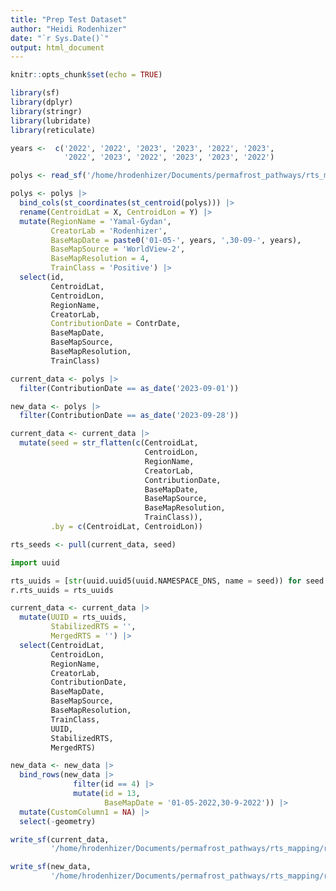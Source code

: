 ```yaml
---
title: "Prep Test Dataset"
author: "Heidi Rodenhizer"
date: "`r Sys.Date()`"
output: html_document
---
```


```r
knitr::opts_chunk$set(echo = TRUE)
```

```r
library(sf)
library(dplyr)
library(stringr)
library(lubridate)
library(reticulate)
```

```r
years <-  c('2022', '2022', '2023', '2023', '2022', '2023',
            '2022', '2023', '2022', '2023', '2023', '2022')
```

```r
polys <- read_sf('/home/hrodenhizer/Documents/permafrost_pathways/rts_mapping/rts_dataset/input_data/rts_dataset_test_polygons.shp')

polys <- polys |>
  bind_cols(st_coordinates(st_centroid(polys))) |>
  rename(CentroidLat = X, CentroidLon = Y) |>
  mutate(RegionName = 'Yamal-Gydan',
         CreatorLab = 'Rodenhizer',
         BaseMapDate = paste0('01-05-', years, ',30-09-', years),
         BaseMapSource = 'WorldView-2',
         BaseMapResolution = 4,
         TrainClass = 'Positive') |>
  select(id, 
         CentroidLat, 
         CentroidLon, 
         RegionName, 
         CreatorLab,
         ContributionDate = ContrDate, 
         BaseMapDate, 
         BaseMapSource, 
         BaseMapResolution,
         TrainClass)
```

```r
current_data <- polys |>
  filter(ContributionDate == as_date('2023-09-01'))

new_data <- polys |>
  filter(ContributionDate == as_date('2023-09-28'))
```

```r
current_data <- current_data |>
  mutate(seed = str_flatten(c(CentroidLat,
                              CentroidLon,
                              RegionName,
                              CreatorLab,
                              ContributionDate,
                              BaseMapDate,
                              BaseMapSource,
                              BaseMapResolution,
                              TrainClass)),
         .by = c(CentroidLat, CentroidLon))

rts_seeds <- pull(current_data, seed)
```

```python
import uuid
```

```python
rts_uuids = [str(uuid.uuid5(uuid.NAMESPACE_DNS, name = seed)) for seed in r.rts_seeds]
r.rts_uuids = rts_uuids
```

```r
current_data <- current_data |>
  mutate(UUID = rts_uuids,
         StabilizedRTS = '',
         MergedRTS = '') |>
  select(CentroidLat, 
         CentroidLon, 
         RegionName, 
         CreatorLab,
         ContributionDate, 
         BaseMapDate, 
         BaseMapSource, 
         BaseMapResolution,
         TrainClass,
         UUID,
         StabilizedRTS,
         MergedRTS)

new_data <- new_data |>
  bind_rows(new_data |>
              filter(id == 4) |>
              mutate(id = 13,
                     BaseMapDate = '01-05-2022,30-9-2022')) |>
  mutate(CustomColumn1 = NA) |>
  select(-geometry)
```

```r
write_sf(current_data,
         '/home/hrodenhizer/Documents/permafrost_pathways/rts_mapping/rts_dataset/input_data/rts_dataset_test_polygons_current.shp')

write_sf(new_data,
         '/home/hrodenhizer/Documents/permafrost_pathways/rts_mapping/rts_dataset/input_data/rts_dataset_test_polygons_new.shp')
```

